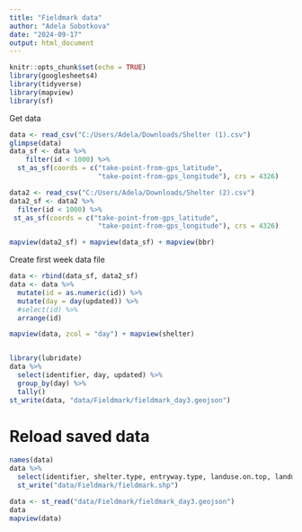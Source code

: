 ```yaml
---
title: "Fieldmark data"
author: "Adela Sobotkova"
date: "2024-09-17"
output: html_document
---
```


```r
knitr::opts_chunk$set(echo = TRUE)
library(googlesheets4)
library(tidyverse)
library(mapview)
library(sf)
```


Get data
```r
data <- read_csv("C:/Users/Adela/Downloads/Shelter (1).csv")
glimpse(data)
data_sf <- data %>% 
    filter(id < 1000) %>% 
  st_as_sf(coords = c("take-point-from-gps_latitude",
                      "take-point-from-gps_longitude"), crs = 4326)

data2 <- read_csv("C:/Users/Adela/Downloads/Shelter (2).csv")
data2_sf <- data2 %>% 
  filter(id < 1000) %>% 
 st_as_sf(coords = c("take-point-from-gps_latitude",
                      "take-point-from-gps_longitude"), crs = 4326)

mapview(data2_sf) + mapview(data_sf) + mapview(bbr)

```

Create first week data file
```r
data <- rbind(data_sf, data2_sf)
data <- data %>% 
  mutate(id = as.numeric(id)) %>% 
  mutate(day = day(updated)) %>% 
  #select(id) %>% 
  arrange(id)

mapview(data, zcol = "day") + mapview(shelter)


library(lubridate)
data %>% 
  select(identifier, day, updated) %>% 
  group_by(day) %>%
  tally()
st_write(data, "data/Fieldmark/fieldmark_day3.geojson")
```
# Reload saved data
```r
names(data)
data %>% 
  select(identifier, shelter.type, entryway.type, landuse.on.top, landuse.around, geometry) %>% 
  st_write("data/Fieldmark/fieldmark.shp")

data <- st_read("data/Fieldmark/fieldmark_day3.geojson")
data
mapview(data)
```

